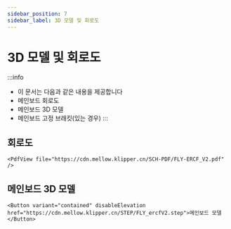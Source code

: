 ```yaml
---
sidebar_position: 7
sidebar_label: 3D 모델 및 회로도
---
```




# 3D 모델 및 회로도


:::info
* 이 문서는 다음과 같은 내용을 제공합니다
* 메인보드 회로도
* 메인보드 3D 모델
* 메인보드 고정 브래킷(있는 경우)
:::

## 회로도

    <PdfView file="https://cdn.mellow.klipper.cn/SCH-PDF/FLY-ERCF_V2.pdf" />


## 메인보드 3D 모델

    <Button variant="contained" disableElevation href="https://cdn.mellow.klipper.cn/STEP/FLY_ercfV2.step">메인보드 모델</Button>